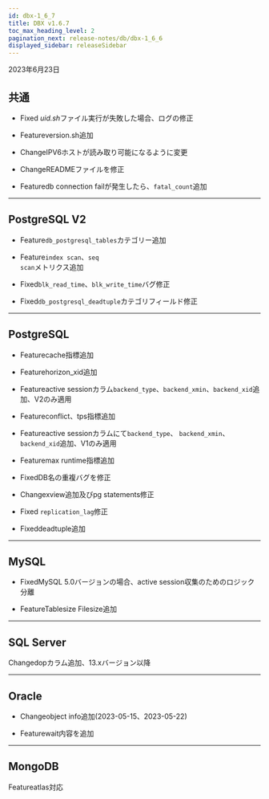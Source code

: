 ```yaml
---
id: dbx-1_6_7
title: DBX v1.6.7
toc_max_heading_level: 2
pagination_next: release-notes/db/dbx-1_6_6
displayed_sidebar: releaseSidebar
---
```


2023年6月23日

## 共通

- <Status>Fixed</Status> <em>uid.sh</em>ファイル実行が失敗した場合、ログの修正

- <Status>Feature</Status>version.sh追加

- <Status>Change</Status>IPV6ホストが読み取り可能になるように変更

- <Status>Change</Status>READMEファイルを修正

- <Status>Feature</Status>db connection failが発生したら、<code>fatal_count</code>追加

---

## PostgreSQL V2

- <Status>Feature</Status><code>db_postgresql_tables</code>カテゴリー追加

- <Status>Feature</Status><code>index scan</code>、<code>seq scan</code>メトリクス追加

- <Status>Fixed</Status><code>blk_read_time</code>、<code>blk_write_time</code>バグ修正

- <Status>Fixed</Status><code>db_postgresql_deadtuple</code>カテゴリフィールド修正

---

## PostgreSQL

- <Status>Feature</Status>cache指標追加

- <Status>Feature</Status>horizon_xid追加

- <Status>Feature</Status>active sessionカラム<code>backend_type</code>、<code>backend_xmin</code>、<code>backend_xid</code>追加、V2のみ適用

- <Status>Feature</Status>conflict、tps指標追加

- <Status>Feature</Status>active sessionカラムにて<code>backend_type</code>、 <code>backend_xmin</code>、<code>backend_xid</code>追加、V1のみ適用

- <Status>Feature</Status>max runtime指標追加

- <Status>Fixed</Status>DB名の重複バグを修正

- <Status>Change</Status>xview追加及びpg statements修正

- <Status>Fixed</Status> <code>replication_lag</code>修正

- <Status>Fixed</Status>deadtuple追加

---

## MySQL

- <Status>Fixed</Status>MySQL 5.0バージョンの場合、active session収集のためのロジック分離

- <Status>Feature</Status>Tablesize Filesize追加

---

## SQL Server

<p><Status>Change</Status>dopカラム追加、13.xバージョン以降</p>

---

## Oracle

- <Status>Change</Status>object info追加(2023-05-15、2023-05-22)

- <Status>Feature</Status>wait内容を追加

---

## MongoDB

<p><Status>Feature</Status>atlas対応</p>
